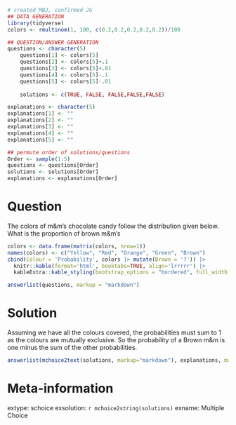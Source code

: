 ```r
# created MBJ, confirmed JG
## DATA GENERATION
library(tidyverse)
colors <- rmultinom(1, 100, c(0.2,0.2,0.2,0.2,0.2))/100

## QUESTION/ANSWER GENERATION
questions <- character(5)
    questions[1] <- colors[5]
    questions[2] <- colors[5]+.1
    questions[3] <- colors[5]+.01
    questions[4] <- colors[5]-.1
    questions[5] <- colors[5]-.01
                 
    solutions <- c(TRUE, FALSE, FALSE,FALSE,FALSE)

explanations <- character(5)
explanations[1] <- ""
explanations[2] <- ""
explanations[3] <- ""
explanations[4] <- ""
explanations[5] <- ""

## permute order of solutions/questions
Order <- sample(1:5)
questions <- questions[Order]
solutions <- solutions[Order]
explanations <- explanations[Order]  
```

Question
========

The colors of m&m's chocolate candy follow the distribution given below.  What is the proportion of brown m&m's

```r
colors <- data.frame(matrix(colors, nrow=1))
names(colors) <- c("Yellow", "Red", "Orange", "Green", "Brown")
cbind(Colour = 'Probability', colors |> mutate(Brown = '?')) |>
  knitr::kable(format='html', booktabs=TRUE, align='lrrrrr') |>
  kableExtra::kable_styling(bootstrap_options = "bordered", full_width = FALSE, position = "center")
```

\begin{center}
\begin{tabular}{|c|c|c|c|c|c|} \hline
Color:& Yellow & Red & Orange & Green & Brown \\
\hline
Probability: & \Sexpr{colors[1]} & \Sexpr{colors[2]} &\Sexpr{colors[3]} & \Sexpr{colors[4]} & ?\\
\hline
\end{tabular}
\end{center}

```r
answerlist(questions, markup = "markdown")
```

Solution
========

Assuming we have all the colours covered, the probabilities must sum to 1 as the colours are mutually exclusive. So the probability of a Brown m\&m is one minus the sum of the other probabilities.

```r
answerlist(mchoice2text(solutions, markup="markdown"), explanations, markup = "markdown")
```

Meta-information
================

extype: schoice
exsolution: `r mchoice2string(solutions)`
exname: Multiple Choice
